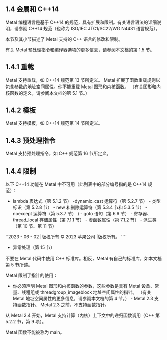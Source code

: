 ## 1.4 金属和 C++14

Metal 编程语言是基于 C++14 的规范，具有扩展和限制。有关语言语法的详细说明，请参阅 C++14 规范（也称为 ISO/IEC JTC1/SC22/WG N4431 语言规范）。

本节及其小节描述了 Metal 支持的 C++ 语言的修改和限制。

有关 Metal 预处理指令和编译器选项的更多信息，请参阅本文档的第 1.5 节。

## 1.4.1 重载

Metal 支持重载，如 C++14 规范第 13 节所定义。 Metal 扩展了函数重载规则以包含参数的地址空间属性。你不能重载 Metal 图形和内核函数。 （有关图形和内核函数的定义，请参阅本文档的第 5.1 节。）

## 1.4.2 模板

Metal 支持模板，如 C++14 规范第 14 节所定义。

## 1.4.3 预处理指令

Metal 支持预处理指令，如 C++ 规范第 16 节所定义。

## 1.4.4 限制

以下 C++14 功能在 Metal 中不可用（此列表中的部分编号指的是 C++14 规范）：

- lambda 表达式（第 5.1.2 节） -dynamic_cast 运算符（第 5.2.7 节） - 类型标识（第 5.2.8 节） - new 和删除运算符（第 5.3.4 节和 5.3.5 节） - noexcept 运算符（第 5.3.7 节） ) - goto 语句（第 6.6 节） - 寄存器、thread_local 存储属性（第 7.1.1 节） - 虚函数属性（第 7.1.2 节） - 派生类（第 10 节、第 11 节）

``2023 - 06 - 02 |版权所有 © 2023 苹果公司 |版权所有。 ````

- 异常处理（第 15 节）

不要在 Metal 代码中使用 C++ 标准库。相反，Metal 有自己的标准库，如本文档第 5 节所述。

Metal 限制了指针的使用：

- 你必须声明 Metal 图形和内核函数的参数，这些参数是具有 Metal 设备、常量、线程组或 threadgroup_imageblock 地址空间属性的指针。 （有关 Metal 地址空间属性的更多信息，请参阅本文档的第 4 节。） - Metal 2.3 支持函数指针。 Metal 2.3 之前，不支持函数指针。

从 Metal 2.4 开始，Metal 支持计算（内核）上下文中的递归函数调用（C++ 第 5.2.2 节，第 9 项）。

Metal 函数不能被称为 main。
